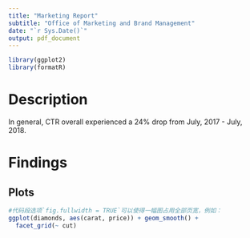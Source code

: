 ```yaml
---
title: "Marketing Report"
subtitle: "Office of Marketing and Brand Management"
date: "`r Sys.Date()`"
output: pdf_document
---
```


```r

library(ggplot2)
library(formatR)

```

# Description


 In general,
    \href{https://blog.adstage.io/facebook-ads-benchmarks}{{\color{blue}{\underline{FB Newsfeed }}}} CTR overall experienced a 24% drop from July, 2017 - July, 2018.



# Findings

## Plots



```r

#代码段选项`fig.fullwidth = TRUE`可以使得一幅图占用全部页宽，例如：
ggplot(diamonds, aes(carat, price)) + geom_smooth() +
  facet_grid(~ cut)
```

